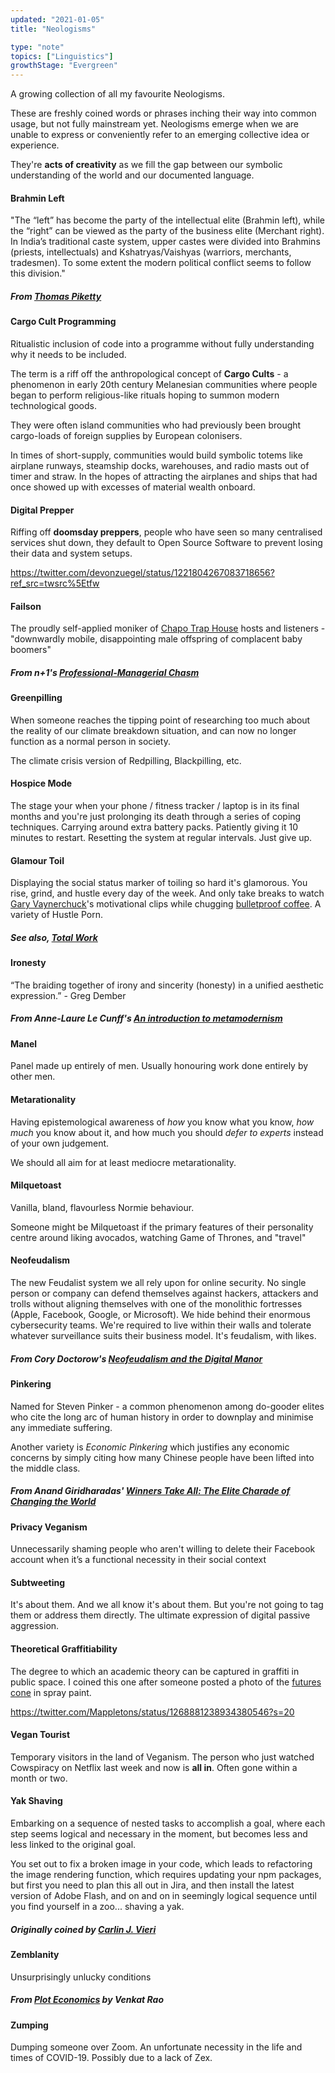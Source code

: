 ```yaml
---
updated: "2021-01-05"
title: "Neologisms"

type: "note"
topics: ["Linguistics"]
growthStage: "Evergreen"
---
```


A growing collection of all my favourite Neologisms.

These are freshly coined words or phrases inching their way into common usage, but not fully mainstream yet. Neologisms emerge when we are unable to express or conveniently refer to an emerging collective idea or experience.

They're **acts of creativity** as we fill the gap between our symbolic understanding of the world and our documented language.

<SimpleCard width="780px">

#### Brahmin Left

"The “left” has become the party of the intellectual elite (Brahmin left), while the “right” can be viewed as the party of the business elite (Merchant right). In India’s traditional caste system, upper castes were divided into Brahmins (priests, intellectuals) and Kshatryas/Vaishyas (warriors, merchants, tradesmen). To some extent the modern political conflict seems to follow this division."

##### From <a href="http://piketty.pse.ens.fr/files/Piketty2018.pdf">Thomas Piketty </a>

</SimpleCard>

<SimpleCard width="780px">

#### Cargo Cult Programming

Ritualistic inclusion of code into a programme without fully understanding why it needs to be included.

The term is a riff off the anthropological concept of **Cargo Cults** - a phenomenon in early 20th century Melanesian communities where people began to perform religious-like rituals hoping to summon modern technological goods.

They were often island communities who had previously been brought cargo-loads of foreign supplies by European colonisers.

In times of short-supply, communities would build symbolic totems like airplane runways, steamship docks, warehouses, and radio masts out of timer and straw. In the hopes of attracting the airplanes and ships that had once showed up with excesses of material wealth onboard.

</SimpleCard>

<SimpleCard width="780px">

#### Digital Prepper

Riffing off **doomsday preppers**, people who have seen so many centralised services shut down, they default to Open Source Software to prevent losing their data and system setups.

https://twitter.com/devonzuegel/status/1221804267083718656?ref_src=twsrc%5Etfw

</SimpleCard>

<SimpleCard width="780px">

#### Failson

The proudly self-applied moniker of <a href="https://en.wikipedia.org/wiki/Chapo_Trap_House">Chapo Trap House</a> hosts and listeners - "downwardly mobile, disappointing male offspring of complacent baby boomers"

##### From n+1's <a href="https://nplusonemag.com/online-only/online-only/professional-managerial-chasm/">Professional-Managerial Chasm</a>

</SimpleCard>

<SimpleCard width="780px">

#### Greenpilling

When someone reaches the tipping point of researching too much about the reality of our climate breakdown situation, and can now no longer function as a normal person in society.

The climate crisis version of Redpilling, Blackpilling, etc.

</SimpleCard>

<SimpleCard width="780px">

#### Hospice Mode

The stage your when your phone / fitness tracker / laptop is in its final months and you're just prolonging its death through a series of coping techniques. Carrying around extra battery packs. Patiently giving it 10 minutes to restart. Resetting the system at regular intervals. Just give up.

</SimpleCard>

<SimpleCard width="780px">

#### Glamour Toil

Displaying the social status marker of toiling so hard it's glamorous. You rise, grind, and hustle every day of the week. And only take breaks to watch <a href="https://www.youtube.com/watch?v=PIJElPStJpg">Gary Vaynerchuck</a>'s motivational clips while chugging <a href="https://www.bulletproof.com/recipes/bulletproof-diet-recipes/bulletproof-coffee-recipe/">bulletproof coffee</a>. A variety of Hustle Porn.

##### See also, <a href="https://www.sloww.co/total-work/">Total Work</a>

</SimpleCard>

<SimpleCard width="780px">

#### Ironesty

“The braiding together of irony and sincerity (honesty) in a unified aesthetic expression.” - Greg Dember

##### From Anne-Laure Le Cunff's <a href="https://nesslabs.com/metamodernism">An introduction to metamodernism</a>

</SimpleCard>

<SimpleCard width="780px">

#### Manel

Panel made up entirely of men. Usually honouring work done entirely by other men.

</SimpleCard>

<SimpleCard width="780px">

#### Metarationality

Having epistemological awareness of _how_ you know what you know, _how much_ you know about it, and how much you should _defer to experts_ instead of your own judgement.

We should all aim for at least mediocre metarationality.

</SimpleCard>

<SimpleCard width="780px">

#### Milquetoast

Vanilla, bland, flavourless Normie behaviour.

Someone might be Milquetoast if the primary features of their personality centre around liking avocados, watching Game of Thrones, and "travel"

</SimpleCard>

<SimpleCard width="780px">

#### Neofeudalism

The new Feudalist system we all rely upon for online security. No single person or company can defend themselves against hackers, attackers and trolls without aligning themselves with one of the monolithic fortresses (Apple, Facebook, Google, or Microsoft). We hide behind their enormous cybersecurity teams. We're required to live within their walls and tolerate whatever surveillance suits their business model. It's feudalism, with likes.

##### From Cory Doctorow's <a href="https://locusmag.com/2021/01/cory-doctorow-neofeudalism-and-the-digital-manor/">Neofeudalism and the Digital Manor</a>

</SimpleCard>

<SimpleCard width="780px">

#### Pinkering

Named for Steven Pinker - a common phenomenon among do-gooder elites who cite the long arc of human history in order to downplay and minimise any immediate suffering.

Another variety is _Economic Pinkering_ which justifies any economic concerns by simply citing how many Chinese people have been lifted into the middle class.

##### From Anand Giridharadas' <a href='https://en.wikipedia.org/wiki/Winners_Take_All:_The_Elite_Charade_of_Changing_the_World'>Winners Take All: The Elite Charade of Changing the World</a>

</SimpleCard>

<SimpleCard width="780px">

#### Privacy Veganism

Unnecessarily shaming people who aren't willing to delete their Facebook account when it’s a functional necessity in their social context

</SimpleCard>

<SimpleCard width="780px">

#### Subtweeting

It's about them. And we all know it's about them.
But you're not going to tag them or address them directly. The ultimate expression of digital passive aggression.

</SimpleCard>

<SimpleCard width="780px">

#### Theoretical Graffitiability

The degree to which an academic theory can be captured in graffiti in public space. I coined this one after someone posted a photo of the <a href="https://sjef.nu/theory-of-change-and-the-futures-cone/">futures cone</a> in spray paint.

https://twitter.com/Mappletons/status/1268881238934380546?s=20

</SimpleCard>

<SimpleCard width="780px">

#### Vegan Tourist

Temporary visitors in the land of Veganism. The person who just watched Cowspiracy on Netflix last week and now is **all in**. Often gone within a month or two.

</SimpleCard>

<SimpleCard width="780px">

#### Yak Shaving

Embarking on a sequence of nested tasks to accomplish a goal, where each step seems logical and necessary in the moment, but becomes less and less linked to the original goal.

You set out to fix a broken image in your code, which leads to refactoring the image rendering function, which requires updating your npm packages, but first you need to plan this all out in Jira, and then install the latest version of Adobe Flash, and on and on in seemingly logical sequence until you find yourself in a zoo... shaving a yak.

##### Originally coined by <a href="https://projects.csail.mit.edu/gsb/old-archive/gsb-archive/gsb2000-02-11">Carlin J. Vieri</a>

</SimpleCard>

<SimpleCard width="780px">

#### Zemblanity

Unsurprisingly unlucky conditions

##### From <a href="https://www.ribbonfarm.com/2020/03/09/plot-economics/">Plot Economics</a> by Venkat Rao

</SimpleCard>

<SimpleCard width="780px">

#### Zumping

Dumping someone over Zoom. An unfortunate necessity in the life and times of COVID-19.
Possibly due to a lack of Zex.

</SimpleCard>
